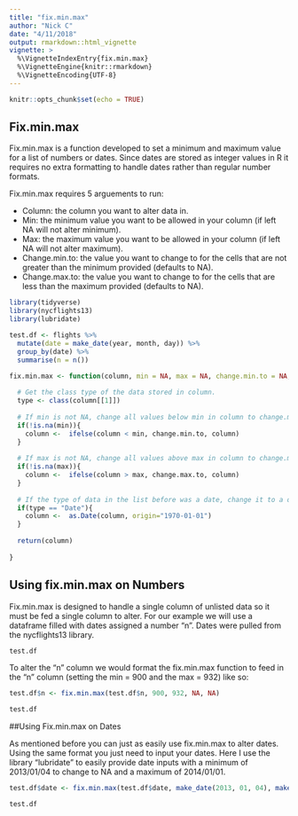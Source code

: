 ```yaml
---
title: "fix.min.max"
author: "Nick C"
date: "4/11/2018"
output: rmarkdown::html_vignette
vignette: >
  %\VignetteIndexEntry{fix.min.max}
  %\VignetteEngine{knitr::rmarkdown}
  %\VignetteEncoding{UTF-8}
---
```


```r
knitr::opts_chunk$set(echo = TRUE)
```

## Fix.min.max

Fix.min.max is a function developed to set a minimum and maximum value for a list of numbers or dates. Since dates are stored as integer values in R it requires no extra formatting to handle dates rather than regular number formats.

Fix.min.max requires 5 arguements to run:

* Column: the column you want to alter data in.
* Min: the minimum value you want to be allowed in your column (if left NA will not alter minimum).
* Max: the maximum value you want to be allowed in your column (if left NA will not alter maximum).
* Change.min.to: the value you want to change to for the cells that are not greater than the minimum provided (defaults to NA).
* Change.max.to: the value you want to change to for the cells that are less than the maximum provided (defaults to NA).

```r
library(tidyverse)
library(nycflights13)
library(lubridate)

test.df <- flights %>% 
  mutate(date = make_date(year, month, day)) %>% 
  group_by(date) %>% 
  summarise(n = n())

fix.min.max <- function(column, min = NA, max = NA, change.min.to = NA, change.max.to = NA){
  
  # Get the class type of the data stored in column.
  type <- class(column[[1]])
  
  # If min is not NA, change all values below min in column to change.min.to.
  if(!is.na(min)){
    column <-  ifelse(column < min, change.min.to, column)
  }
  
  # If max is not NA, change all values above max in column to change.max.to.
  if(!is.na(max)){
    column <-  ifelse(column > max, change.max.to, column)
  }
  
  # If the type of data in the list before was a date, change it to a date.
  if(type == "Date"){
    column <-  as.Date(column, origin="1970-01-01")
  }
  
  return(column)
  
}
```

## Using fix.min.max on Numbers

Fix.min.max is designed to handle a single column of unlisted data so it must be fed a single column to alter. For our example we will use a dataframe filled with dates assigned a number "n". Dates were pulled from the nycflights13 library.

```r
test.df
```

To alter the "n" column we would format the fix.min.max function to feed in the "n" column (setting the min = 900 and the max = 932) like so:

```r
test.df$n <- fix.min.max(test.df$n, 900, 932, NA, NA)

```

```r
test.df
```


##Using Fix.min.max on Dates

As mentioned before you can just as easily use fix.min.max to alter dates. Using the same format you just need to input your dates. Here I use the library "lubridate" to easily provide date inputs with a minimum of 2013/01/04 to change to NA and a maximum of 2014/01/01.

```r
test.df$date <- fix.min.max(test.df$date, make_date(2013, 01, 04), make_date(2014, 01, 01), NA, NA)

```

```r
test.df
```

